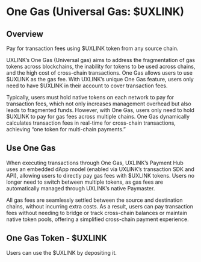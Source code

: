 # One Gas (Universal Gas: $UXLINK)

## Overview

Pay for transaction fees using $UXLINK token from any source chain.

UXLINK’s One Gas (Universal gas) aims to address the fragmentation of gas tokens across blockchains, the inability for tokens to be used across chains, and the high cost of cross-chain transactions. One Gas allows users to use $UXLINK as the gas fee. With UXLINK’s unique One Gas feature, users only need to have $UXLINK in their account to cover transaction fees.

Typically, users must hold native tokens on each network to pay for transaction fees, which not only increases management overhead but also leads to fragmented funds. However, with One Gas, users only need to hold $UXLINK to pay for gas fees across multiple chains. One Gas dynamically calculates transaction fees in real-time for cross-chain transactions, achieving “one token for multi-chain payments.”

## Use One Gas

When executing transactions through One Gas, UXLINK’s Payment Hub uses an embedded dApp model (enabled via UXLINK’s transaction SDK and API), allowing users to directly pay gas fees with $UXLINK tokens. Users no longer need to switch between multiple tokens, as gas fees are automatically managed through UXLINK’s native Paymaster.

All gas fees are seamlessly settled between the source and destination chains, without incurring extra costs. As a result, users can pay transaction fees without needing to bridge or track cross-chain balances or maintain native token pools, offering a simplified cross-chain payment experience.

## One Gas Token - $UXLINK

Users can use the $UXLINK by depositing it.
